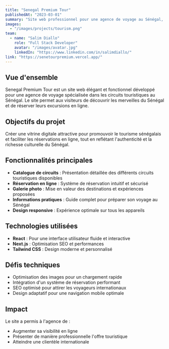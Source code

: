 ```yaml
---
title: "Senegal Premium Tour"
publishedAt: "2023-03-01"
summary: "Site web professionnel pour une agence de voyage au Sénégal, avec réservation en ligne et présentation des circuits touristiques."
images:
  - "/images/projects/tourism.png"
team:
  - name: "Salim Diallo"
    role: "Full Stack Developer"
    avatar: "/images/avatar.jpg"
    linkedIn: "https://www.linkedin.com/in/salimdiallo/"
link: "https://senetourpremium.vercel.app/"
---
```


## Vue d'ensemble

Senegal Premium Tour est un site web élégant et fonctionnel développé pour une agence de voyage spécialisée dans les circuits touristiques au Sénégal. Le site permet aux visiteurs de découvrir les merveilles du Sénégal et de réserver leurs excursions en ligne.

## Objectifs du projet

Créer une vitrine digitale attractive pour promouvoir le tourisme sénégalais et faciliter les réservations en ligne, tout en reflétant l'authenticité et la richesse culturelle du Sénégal.

## Fonctionnalités principales

- **Catalogue de circuits** : Présentation détaillée des différents circuits touristiques disponibles
- **Réservation en ligne** : Système de réservation intuitif et sécurisé
- **Galerie photo** : Mise en valeur des destinations et expériences proposées
- **Informations pratiques** : Guide complet pour préparer son voyage au Sénégal
- **Design responsive** : Expérience optimale sur tous les appareils

## Technologies utilisées

- **React** : Pour une interface utilisateur fluide et interactive
- **Next.js** : Optimisation SEO et performances
- **Tailwind CSS** : Design moderne et personnalisé

## Défis techniques

- Optimisation des images pour un chargement rapide
- Intégration d'un système de réservation performant
- SEO optimisé pour attirer les voyageurs internationaux
- Design adaptatif pour une navigation mobile optimale

## Impact

Le site a permis à l'agence de :
- Augmenter sa visibilité en ligne
- Présenter de manière professionnelle l'offre touristique
- Atteindre une clientèle internationale